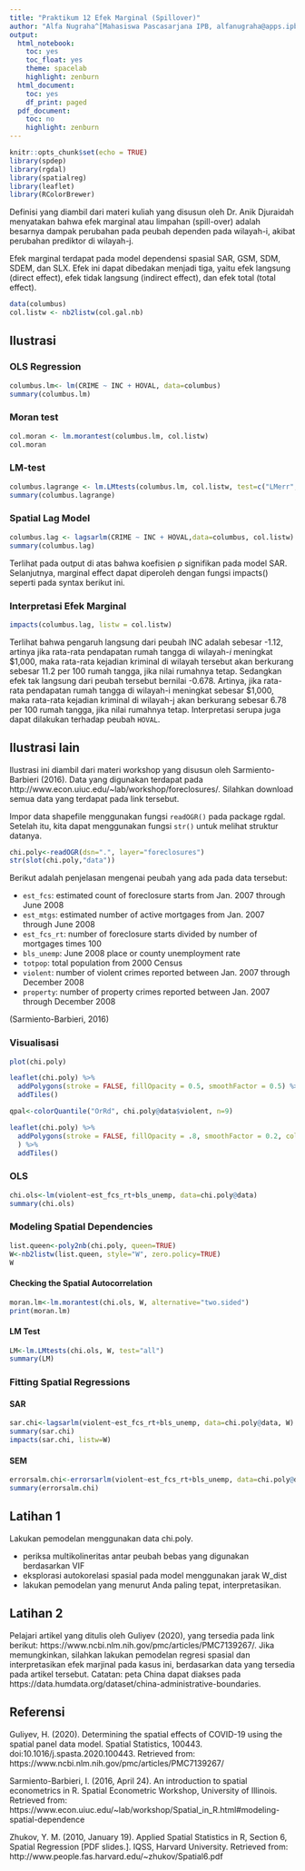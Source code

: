```yaml
---
title: "Praktikum 12 Efek Marginal (Spillover)"
author: "Alfa Nugraha^[Mahasiswa Pascasarjana IPB, alfanugraha@apps.ipb.ac.id]"
output:
  html_notebook:
    toc: yes
    toc_float: yes
    theme: spacelab
    highlight: zenburn
  html_document:
    toc: yes
    df_print: paged
  pdf_document:
    toc: no
    highlight: zenburn
---
```


```r
knitr::opts_chunk$set(echo = TRUE)
library(spdep)
library(rgdal)
library(spatialreg)
library(leaflet)
library(RColorBrewer)
```

Definisi yang diambil dari materi kuliah yang disusun oleh Dr. Anik Djuraidah menyatakan bahwa efek marginal atau limpahan (spill-over) adalah besarnya dampak perubahan pada peubah dependen pada wilayah-i, akibat perubahan prediktor di wilayah-j.

Efek marginal terdapat pada model dependensi spasial SAR, GSM, SDM, SDEM, dan SLX. Efek ini dapat dibedakan menjadi tiga, yaitu efek langsung (direct effect), efek tidak langsung (indirect effect), dan efek total (total effect).

```r
data(columbus)
col.listw <- nb2listw(col.gal.nb)
```

## Ilustrasi

### OLS Regression

```r
columbus.lm<- lm(CRIME ~ INC + HOVAL, data=columbus)
summary(columbus.lm)
```

### Moran test

```r
col.moran <- lm.morantest(columbus.lm, col.listw)
col.moran
```

### LM-test

```r
columbus.lagrange <- lm.LMtests(columbus.lm, col.listw, test=c("LMerr","RLMerr","LMlag","RLMlag","SARMA"))
summary(columbus.lagrange)
```

### Spatial Lag Model

```r
columbus.lag <- lagsarlm(CRIME ~ INC + HOVAL,data=columbus, col.listw)
summary(columbus.lag)
```


Terlihat pada output di atas bahwa koefisien ρ signifikan pada model SAR. Selanjutnya, marginal effect dapat diperoleh dengan fungsi impacts() seperti pada syntax berikut ini.

### Interpretasi Efek Marginal

```r
impacts(columbus.lag, listw = col.listw)
```

Terlihat bahwa pengaruh langsung dari peubah INC adalah sebesar -1.12, artinya jika rata-rata pendapatan rumah tangga di wilayah-$i$ meningkat $1,000, maka rata-rata kejadian kriminal di wilayah tersebut akan berkurang sebesar 11.2 per 100 rumah tangga, jika nilai rumahnya tetap. Sedangkan efek tak langsung dari peubah tersebut bernilai -0.678. Artinya, jika rata-rata pendapatan rumah tangga di wilayah-i meningkat sebesar $1,000, maka rata-rata kejadian kriminal di wilayah-j akan berkurang sebesar 6.78 per 100 rumah tangga, jika nilai rumahnya tetap. Interpretasi serupa juga dapat dilakukan terhadap peubah `HOVAL`.

## Ilustrasi lain

Ilustrasi ini diambil dari materi workshop yang disusun oleh Sarmiento-Barbieri (2016). Data yang digunakan terdapat pada http://www.econ.uiuc.edu/~lab/workshop/foreclosures/. Silahkan download semua data yang terdapat pada link tersebut.

Impor data shapefile menggunakan fungsi `readOGR()` pada package rgdal. Setelah itu, kita dapat menggunakan fungsi `str()` untuk melihat struktur datanya.

```r
chi.poly<-readOGR(dsn=".", layer="foreclosures")
str(slot(chi.poly,"data"))
```

Berikut adalah penjelasan mengenai peubah yang ada pada data tersebut:

* `est_fcs`: estimated count of foreclosure starts from Jan. 2007 through June 2008
* `est_mtgs`: estimated number of active mortgages from Jan. 2007 through June 2008
* `est_fcs_rt`: number of foreclosure starts divided by number of mortgages times 100
* `bls_unemp`: June 2008 place or county unemployment rate
* `totpop`: total population from 2000 Census
* `violent`: number of violent crimes reported between Jan. 2007 through December 2008
* `property`: number of property crimes reported between Jan. 2007 through December 2008

(Sarmiento-Barbieri, 2016)

### Visualisasi

```r
plot(chi.poly)
```

```r
leaflet(chi.poly) %>%
  addPolygons(stroke = FALSE, fillOpacity = 0.5, smoothFactor = 0.5) %>%
  addTiles()
```

```r
qpal<-colorQuantile("OrRd", chi.poly@data$violent, n=9) 

leaflet(chi.poly) %>%
  addPolygons(stroke = FALSE, fillOpacity = .8, smoothFactor = 0.2, color = ~qpal(violent)
  ) %>%
  addTiles()
```

### OLS

```r
chi.ols<-lm(violent~est_fcs_rt+bls_unemp, data=chi.poly@data)
summary(chi.ols)
```

### Modeling Spatial Dependencies

```r
list.queen<-poly2nb(chi.poly, queen=TRUE)
W<-nb2listw(list.queen, style="W", zero.policy=TRUE)
W
```

#### Checking the Spatial Autocorrelation

```r
moran.lm<-lm.morantest(chi.ols, W, alternative="two.sided")
print(moran.lm)
```

#### LM Test

```r
LM<-lm.LMtests(chi.ols, W, test="all")
summary(LM)
```


### Fitting Spatial Regressions

#### SAR

```r
sar.chi<-lagsarlm(violent~est_fcs_rt+bls_unemp, data=chi.poly@data, W)
summary(sar.chi)
impacts(sar.chi, listw=W)
```


#### SEM

```r
errorsalm.chi<-errorsarlm(violent~est_fcs_rt+bls_unemp, data=chi.poly@data, W)
summary(errorsalm.chi)
```


## Latihan 1

Lakukan pemodelan menggunakan data chi.poly.

- periksa multikolineritas antar peubah bebas yang digunakan berdasarkan VIF
- eksplorasi autokorelasi spasial pada model menggunakan jarak W_dist
- lakukan pemodelan yang menurut Anda paling tepat, interpretasikan.

## Latihan 2

Pelajari artikel yang ditulis oleh Guliyev (2020), yang tersedia pada link berikut: https://www.ncbi.nlm.nih.gov/pmc/articles/PMC7139267/. Jika memungkinkan, silahkan lakukan pemodelan regresi spasial dan interpretasikan efek marjinal pada kasus ini, berdasarkan data yang tersedia pada artikel tersebut. Catatan: peta China dapat diakses pada https://data.humdata.org/dataset/china-administrative-boundaries.

## Referensi

Guliyev, H. (2020). Determining the spatial effects of COVID-19 using the spatial panel data model. Spatial Statistics, 100443. doi:10.1016/j.spasta.2020.100443. Retrieved from: https://www.ncbi.nlm.nih.gov/pmc/articles/PMC7139267/

Sarmiento-Barbieri, I. (2016, April 24). An introduction to spatial econometrics in R. Spatial Econometric Workshop, University of Illinois. Retrieved from: https://www.econ.uiuc.edu/~lab/workshop/Spatial_in_R.html#modeling-spatial-dependence

Zhukov, Y. M. (2010, January 19). Applied Spatial Statistics in R, Section 6, Spatial Regression [PDF slides.]. IQSS, Harvard University. Retrieved from: http://www.people.fas.harvard.edu/~zhukov/Spatial6.pdf
